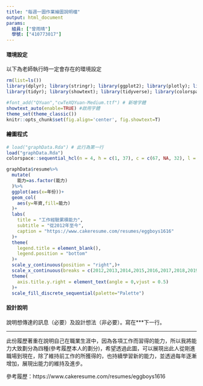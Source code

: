```yaml
---
title: "每週一圖作業繪圖說明檔"
output: html_document
params:
  組員: ["曾雨晴"]  
  學號: ["410773017"]
---
```


#### 環境設定

以下為老師執行時一定會存在的環境設定
```r
rm(list=ls())
library(dplyr); library(stringr); library(ggplot2); library(plotly); library(lubridate); library(readr); library(colorspace); library(grDevices); library(shiny); library(shinyjs); library(scales)
library(tidyr); library(showtext); library(tidyverse); library(colorspace)

#font_add("QYuan","cwTeXQYuan-Medium.ttf") # 新增字體
showtext_auto(enable=TRUE) #啟用字體
theme_set(theme_classic())
knitr::opts_chunk$set(fig.align='center', fig.showtext=T)
```


#### 繪圖程式

```r
# load("graphData.Rda") # 此行為第一行
load("graphData.Rda")
colorspace::sequential_hcl(n = 4, h = c(1, 37), c = c(67, NA, 32), l = c(57, 99), power = c(1, NA), register = "Palette")

graphData$resume%>%
  mutate(
    能力=as.factor(能力)
  )%>%
  ggplot(aes(x=年份))+
  geom_col(
    aes(y=年資,fill=能力)
  )+
  labs(
    title = "工作經驗累積能力",
    subtitle = "從2012年至今",
    caption = "https://www.cakeresume.com/resumes/eggboys1616"
  )+
  theme(
    legend.title = element_blank(),
    legend.position = "bottom"
  )+
  scale_y_continuous(position = "right",)+
  scale_x_continuous(breaks = c(2012,2013,2014,2015,2016,2017,2018,2019))+
  theme(
    axis.title.y.right = element_text(angle = 0,vjust = 0.5)
  )+
  scale_fill_discrete_sequential(palette="Palette")
```

#### 設計說明
說明想傳達的訊息（必要）及設計想法（非必要）。寫在***下一行。

*** 

此份履歷著重在說明自己在職業生涯中，因為各項工作而習得的能力，所以我將能力大致劃分為四種(參考履歷本人的劃分)，希望透過此圖，可以展現出此人從剛進職場到現在，除了維持前工作的所獲得的，也持續學習新的能力，並透過每年逐漸增加，展現出能力的維持及進步。

參考履歷：https://www.cakeresume.com/resumes/eggboys1616
